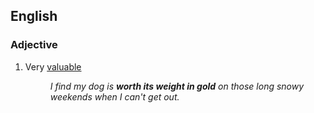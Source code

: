 ==English==

===Adjective===
{{head|en|adjective|head=[[worth]] [[its]] [[weight]] [[in]] [[gold]]}}

# {{context|idiomatic|lang=en}} Very [[valuable]]
#: ''I find my dog is '''worth its weight in gold''' on those long snowy weekends when I can't get out.''